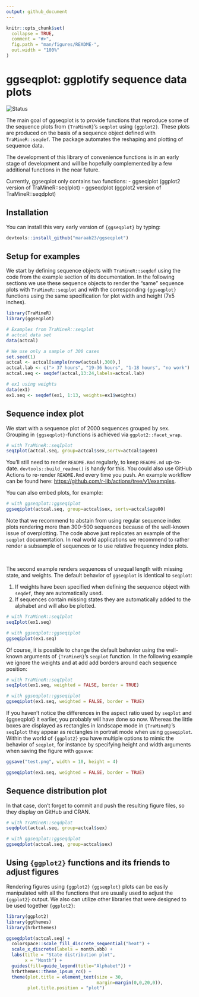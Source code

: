 ```yaml
---
output: github_document
---
```


<!-- README.md is generated from README.Rmd. Please edit that file -->

```r
knitr::opts_chunk$set(
  collapse = TRUE,
  comment = "#>",
  fig.path = "man/figures/README-",
  out.width = "100%"
)
```

# ggseqplot: ggplotify sequence data plots

<!-- badges: start -->
![Status](https://img.shields.io/badge/status-early%20release-yellowgreen)
<!-- badges: end -->

The main goal of ggseqplot is to provide functions that reproduce some of the sequence 
plots from `{TraMineR}`'s `seqplot` using `{ggplot2}`. These plots are produced on the basis of a sequence object defined with `TraMineR::seqdef`. The package automates the 
reshaping and plotting of sequence data.

The development of this library of convenience functions is in an early stage of development and will be hopefully complemented by a few additional functions in the near future.

Currently, ggseqplot only contains two functions:
  - ggseqiplot (ggplot2 version of TraMineR::seqIplot)
  - ggseqdplot (ggplot2 version of TraMineR::seqdplot)


## Installation

You can install this very early version of `{ggseqplot}` by typing:

``` r
devtools::install_github("maraab23/ggseqplot")
```

## Setup for examples

We start by defining sequence objects with `TraMineR::seqdef` using the code from the example section of its documentation. In the following sections we use these sequence
objects to render the "same" sequence plots with `TraMineR::seqplot` and with the corresponding `{ggseqplot}` functions using the same specification for plot width 
and height (7x5 inches).


```r
library(TraMineR)
library(ggseqplot)

# Examples from TraMineR::seqplot
# actcal data set
data(actcal)

# We use only a sample of 300 cases
set.seed(1)
actcal <- actcal[sample(nrow(actcal),300),]
actcal.lab <- c("> 37 hours", "19-36 hours", "1-18 hours", "no work")
actcal.seq <- seqdef(actcal,13:24,labels=actcal.lab)

# ex1 using weights
data(ex1)
ex1.seq <- seqdef(ex1, 1:13, weights=ex1$weights)
```

## Sequence index plot

We start with a sequence plot of 2000 sequences grouped by sex. Grouping in 
`{ggseqplot}`-functions is achieved via `ggplot2::facet_wrap`.

```r
# with TraMineR::seqIplot
seqIplot(actcal.seq, group=actcal$sex,sortv=actcal$age00)
```

You'll still need to render `README.Rmd` regularly, to keep `README.md` up-to-date. `devtools::build_readme()` is handy for this. You could also use GitHub Actions to re-render `README.Rmd` every time you push. An example workflow can be found here: <https://github.com/r-lib/actions/tree/v1/examples>.

You can also embed plots, for example:

```r
# with ggseqplot::ggseqiplot
ggseqiplot(actcal.seq, group=actcal$sex, sortv=actcal$age00)
```

Note that we recommend to abstain from using regular sequence index plots rendering more than 300-500 sequences because of the well-known issue of overplotting. The code above just replicates an example of the `seqplot` documentation. In real world applications we recommend to rather render a subsample of sequences or to use relative frequency index plots.

\

The second example renders sequences of unequal length with missing state, and weights.
The default behavior of `ggseqplot` is identical to `seqplot`:

1. If weights have been specified when defining the sequence object with `seqdef`, they are automatically used. 
2. If sequences contain missing states they are automatically added to the alphabet and will also be plotted. 

```r
# with TraMineR::seqIplot
seqIplot(ex1.seq)
```


```r
# with ggseqplot::ggseqiplot
ggseqiplot(ex1.seq)
```

Of course, it is possible to change the default behavior using the well-known arguments of `{TraMineR}`'s `seqplot` function. In the following example we ignore the weights and at add add borders around each sequence position:  

```r
# with TraMineR::seqIplot
seqIplot(ex1.seq, weighted = FALSE, border = TRUE)
```


```r
# with ggseqplot::ggseqiplot
ggseqiplot(ex1.seq, weighted = FALSE, border = TRUE)
```

If you haven't notice the differences in the aspect ratio used by `seqplot` and {ggseqplot} it earlier, you probably will have done so now. Whereas the little boxes are displayed as rectangles in landscape mode in `{TraMineR}`'s `seqIplot` they appear as rectangles in portrait mode when using `ggseqiplot`. Within the world of `{ggplot2}` you have multiple options to mimic the behavior of `seqplot`, for instance by specifying height and width arguments when saving the figure with `ggsave`:

```r
ggsave("test.png", width = 10, height = 4)
```

```r
ggseqiplot(ex1.seq, weighted = FALSE, border = TRUE)
``` 


## Sequence distribution plot


In that case, don't forget to commit and push the resulting figure files, so they display on GitHub and CRAN.

```r
# with TraMineR::seqdplot
seqdplot(actcal.seq, group=actcal$sex)
```

```r
# with ggseqplot::ggseqdplot
ggseqdplot(actcal.seq, group=actcal$sex)
```

## Using `{ggplot2}` functions and its friends to adjust figures

Rendering figures using `{ggplot2}` `{ggseqplot}` plots can be easily manipulated with all the functions that are 
usually used to adjust the `{ggplot2}` output. We also can utilize other libraries that were designed to be used together `{ggplot2}`:

```r

library(ggplot2)
library(ggthemes)
library(hrbrthemes)

ggseqdplot(actcal.seq) +
  colorspace::scale_fill_discrete_sequential("heat") +
  scale_x_discrete(labels = month.abb) +
  labs(title = "State distribution plot",
       x = "Month") +
  guides(fill=guide_legend(title="Alphabet")) +
  hrbrthemes::theme_ipsum_rc() +
  theme(plot.title = element_text(size = 30, 
                                  margin=margin(0,0,20,0)),
        plot.title.position = "plot")
```
